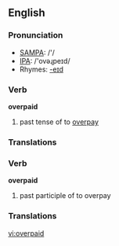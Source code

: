 ==English==

===Pronunciation===
* [[w:SAMPA|SAMPA]]: /'/
* [[w:IPA|IPA]]: /'ovəɻpeɪd/
* Rhymes: [[Rhymes:English:-eɪd|-eɪd]]

===Verb===
'''overpaid'''

# past tense of to [[overpay]]

===Translations===
{{rfc-level|Translations at L3+ (AutoFormat would have corrected level of Translations)}}

===Verb===
'''overpaid'''

# past participle of to overpay

===Translations===

[[vi:overpaid]]